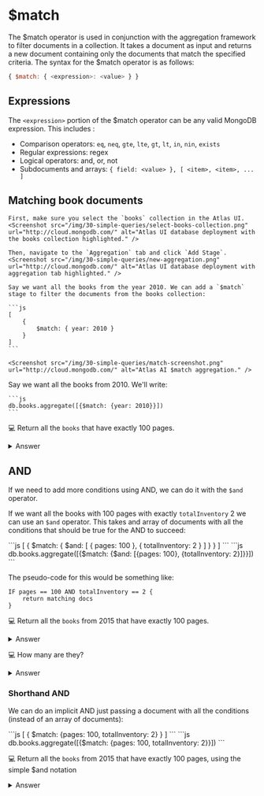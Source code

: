 
# $match

The $match operator is used in conjunction with the aggregation framework to filter documents in a collection. It takes a document as input and returns a new document containing only the documents that match the specified criteria. The syntax for the $match operator is as follows:

```js
{ $match: { <expression>: <value> } }
```

## Expressions

The `<expression>` portion of the $match operator can be any valid MongoDB expression. This includes :

* Comparison operators: `eq`, `neq`, `gte`, `lte`, `gt`, `lt`, `in`, `nin`, `exists`
* Regular expressions: regex
* Logical operators: and, or, not
* Subdocuments and arrays: `{ field: <value> }, [ <item>, <item>, ... ]`

## Matching book documents

<Tabs groupId="aggregations-year">
  <TabItem value="atlas" label="Atlas UI">

    First, make sure you select the `books` collection in the Atlas UI. 
    <Screenshot src="/img/30-simple-queries/select-books-collection.png" url="http://cloud.mongodb.com/" alt="Atlas UI database deployment with the books collection highlighted." />

    Then, navigate to the `Aggregation` tab and click `Add Stage`.
    <Screenshot src="/img/30-simple-queries/new-aggregation.png" url="http://cloud.mongodb.com/" alt="Atlas UI database deployment with aggregation tab highlighted." />

    Say we want all the books from the year 2010. We can add a `$match` stage to filter the documents from the books collection:

    ```js
    [
        {
            $match: { year: 2010 }
        }
    ]
    ```

    <Screenshot src="/img/30-simple-queries/match-screenshot.png" url="http://cloud.mongodb.com/" alt="Atlas AI $match aggregation." />

  </TabItem>
  <TabItem value="mongodb-shell" label="MongoDB Shell">
    Say we want all the books from 2010. We'll write:

    ```js
    db.books.aggregate([{$match: {year: 2010}}])
    ```
  </TabItem>
</Tabs>


💻 Return all the `books` that have exactly 100 pages.

<details>
<summary>Answer</summary>
<div>

<Tabs groupId="aggregations-pages">
  <TabItem value="atlas" label="Atlas UI">
```js
[
    {
        $match: { pages: 100 }
    }
]
```

  </TabItem>
  <TabItem value="mongodb-shell" label="MongoDB Shell">
```js
db.books.aggregate([{$match: {pages: 100}}])
```
  </TabItem>
</Tabs>


</div>
</details>

## AND

If we need to add more conditions using AND, we can do it with the `$and` operator.

If we want all the books with 100 pages with exactly `totalInventory` 2 we can use an `$and` operator. This takes and array of documents with all the conditions that should be true for the AND to succeed:

<Tabs groupId="aggregations-and">
  <TabItem value="atlas" label="Atlas UI">
```js
[
    {
        $match: {
            $and: [
                { pages: 100 },
                { totalInventory: 2 }
            ]
        }
    }
]
```
  </TabItem>
  <TabItem value="mongodb-shell" label="MongoDB Shell">
```js
db.books.aggregate([{$match: {$and: [{pages: 100}, {totalInventory: 2}]}}])
```
  </TabItem>
</Tabs>




The pseudo-code for this would be something like:

```
IF pages == 100 AND totalInventory == 2 {
    return matching docs
}
```

💻 Return all the `books` from 2015 that have exactly 100 pages.

<details>
<summary>Answer</summary>
<div>

<Tabs groupId="aggregations">
  <TabItem value="atlas" label="Atlas UI">
```js
[
    {
        $match: {
            $and: [
                { pages: 100 },
                { year: 2015 }
            ]
        }
    }
]
```
  </TabItem>
  <TabItem value="mongodb-shell" label="MongoDB Shell">
```js
db.books.aggregate([{$match: {$and: [{pages: 100}, {year: 2015}]}}])
```
  </TabItem>
</Tabs>

</div>
</details>

💻 How many are they?

<details>
<summary>Answer</summary>
<div>

<Tabs groupId="aggregations">
  <TabItem value="atlas" label="Atlas UI">
```js
[
    {
        $match: {
            $and: [
                { pages: 100 },
                { year: 2015 }
            ]
        }
    },
    {
        $count: "books_count"
    }
]
```
  </TabItem>
  <TabItem value="mongodb-shell" label="MongoDB Shell">
```js
db.books.aggregate([{$match: {$and: [{pages: 100}, {year: 2015}]}}]).itcount()
```
  </TabItem>
</Tabs>
</div>
</details>

### Shorthand AND

We can do an implicit AND just passing a document with all the conditions (instead of an array of documents):

<Tabs groupId="aggregations-shorthand-and">
  <TabItem value="atlas" label="Atlas UI">
```js
[
    {
        $match: {pages: 100, totalInventory: 2}
    }
]
```
  </TabItem>
  <TabItem value="mongodb-shell" label="MongoDB Shell">
```js
db.books.aggregate([{$match: {pages: 100, totalInventory: 2}}])
```
  </TabItem>
</Tabs>


💻 Return all the `books` from 2015 that have exactly 100 pages, using the simple $and notation

<details>
<summary>Answer</summary>
<div>

<Tabs groupId="aggregations-shorthand-and-exercise">
  <TabItem value="atlas" label="Atlas UI">
```js
[
    {
        $match: {pages: 100, year: 2015}
    }
]
```
  </TabItem>
  <TabItem value="mongodb-shell" label="MongoDB Shell">
```js
db.books.aggregate([{$match: {pages: 100, year: 2015}}])
```
  </TabItem>
</Tabs>
</div>
</details>